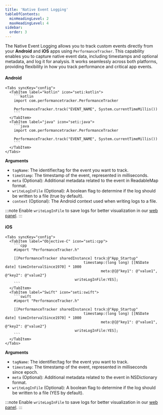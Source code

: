 ```yaml
---
title: 'Native Event Logging'
tableOfContents:
  minHeadingLevel: 2
  maxHeadingLevel: 4
sidebar:
  order: 3
---
```



The Native Event Logging allows you to track custom events directly from your **Android** and **iOS** apps using `PerformanceTracker`.
This capability enables you to capture native event data, including timestamps and optional metadata, and log it for analysis. It works seamlessly across both platforms, providing flexibility in how you track performance and critical app events.

#### Android

    <Tabs syncKey="config">
      <TabItem label="kotlin" icon="seti:kotlin">
        ```kotlin
        import com.performancetracker.PerformanceTracker

        PerformanceTracker.track("EVENT_NAME", System.currentTimeMillis())
        ```
      </TabItem>
      <TabItem label="java" icon="seti:java">
        ```java
        import com.performancetracker.PerformanceTracker

        PerformanceTracker.track("EVENT_NAME", System.currentTimeMillis())
        ```
      </TabItem>
    </Tabs>

**Arguments**

- `tagName`: The identifier/tag for the event you want to track.
- `timeStamp`: The timestamp of the event, represented in milliseconds.
- `meta` (Optional): Additional metadata related to the event in ReadableMap format.
- `writeLogInFile` (Optional): A boolean flag to determine if the log should be written to a file (true by default).
- `context` (Optional): The Android context used when writing logs to a file.

:::note
Enable `writeLogInFile` to save logs for better visualization in our [web panel](../api/cli/visualization).
:::

#### iOS

    <Tabs syncKey="config">
      <TabItem label="Objective-C" icon="seti:cpp">
        ```cpp
        #import "PerformanceTracker.h"

        [[PerformanceTracker sharedInstance] track:@"App_Startup"
                                        timestamp:(long long) [[NSDate date] timeIntervalSince1970] * 1000
                                                meta:@{@"key1": @"value1", @"key2": @"value2"}
                                    writeLogInFile:YES];
        ```
      </TabItem>
      <TabItem label="Swift" icon="seti:swift">
        ```swift
        #import "PerformanceTracker.h"

        [[PerformanceTracker sharedInstance] track:@"App_Startup"
                                        timestamp:(long long) [[NSDate date] timeIntervalSince1970] * 1000
                                                meta:@{@"key1": @"value1", @"key2": @"value2"}
                                    writeLogInFile:YES];
        ```
      </TabItem>
    </Tabs>

**Arguments**

- `tagName`: The identifier/tag for the event you want to track.
- `timestamp`: The timestamp of the event, represented in milliseconds since epoch.
- `meta` (Optional): Additional metadata related to the event in NSDictionary format.
- `writeLogInFile` (Optional): A boolean flag to determine if the log should be written to a file (YES by default).

:::note
Enable `writeLogInFile` to save logs for better visualization in our [web panel](../api/cli/visualization).
:::
